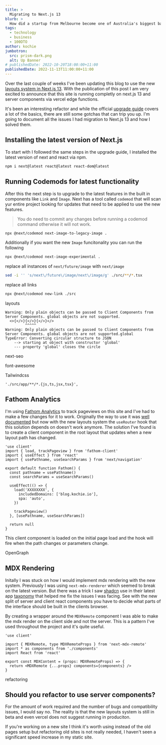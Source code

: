 ```yaml
---
title: >
  Migrating to Next.js 13
blurb: >
  How did a startup from Melbourne become one of Australia's biggest banks?
tags:
  - technology
  - business
  - 100DTO
author: kochie
jumbotron:
  src: prism-dark.png
  alt: Up Banner
# publishedDate: 2022-10-20T18:00:00+11:00
publishedDate: 2022-11-13T11:00:00+11:00
---
```


Over the last couple of weeks I've been updating this blog to use the new
[layouts system in Next.js 13](https://beta.nextjs.org/docs/routing/fundamentals).
With the publication of this post I am very excited to announce that this site
is running completly on next.js 13 and server components via vercel edge
functions.

It's been an interesting refactor and while the official
[upgrade guide](https://beta.nextjs.org/docs/upgrade-guide) covers a lot of the
basics, there are still some gotchas that can trip you up. I'm going to document
all the issues I had migration to Next.js 13 and how I solved them.

## Installing the latest version of Next.js

To start with I followed the same steps in the upgrade guide, I installed the
latest version of next and react via npm.

```bash
npm i next@latest react@latest react-dom@latest
```

## Running Codemods for latest functionality

After this the next step is to upgrade to the latest features in the built in
components like `Link` and `Image`. Next has a tool called `codemod` that will
scan yur entire project looking for updates that need to be applied to use the
new features.

> You do need to commit any changes before running a codemod command otherwise
> it will not work.

```bash
npx @next/codemod next-image-to-legacy-image .
```

Additionally if you want the new `Image` funcitonality you can run the following

```bash
npx @next/codemod next-image-experimental .
```

replace all instances of `next/future/image` with `next/image`

```bash
sed -i '' 's/next\/future\/image/next\/image/g' ./src/**/*.tsx
```

replace all links

```bash
npx @next/codemod new-link ./src
```

layouts

```
Warning: Only plain objects can be passed to Client Components from Server Components. global objects are not supported.
  <>{</>}{</>}{</>}</>
         ^^^^^
Warning: Only plain objects can be passed to Client Components from Server Components. global objects are not supported.global
TypeError: Converting circular structure to JSON
    --> starting at object with constructor 'global'
    --- property 'global' closes the circle

```

next-seo

font-awesome

Tailwindcss

`'./src/app/**/*.{js,ts,jsx,tsx}',`

## Fathom Analytics

I'm using [Fathom Analytics](https://usefathom.com/) to track pageviews on this
site and I've had to make a few changes for it to work. Originally the way to
use it was
[well documented](https://vercel.com/guides/deploying-nextjs-using-fathom-analytics-with-vercel)
but now with the new layouts system the `useRouter` hook that this solution
depends on doesn't work anymore. The solution I've found is to create a client
component in the root layout that updates when a new layout path has changed.

```tsx{}[LineNumbers]
'use client'
import { load, trackPageview } from 'fathom-client'
import { useEffect } from 'react'
import { usePathname, useSearchParams } from 'next/navigation'

export default function Fathom() {
  const pathname = usePathname()
  const searchParams = useSearchParams()

  useEffect(() => {
    load('XXXXXXXX', {
      includedDomains: ['blog.kochie.io'],
      spa: 'auto',
    })

    trackPageview()
  }, [usePathname, useSearchParams])

  return null
}
```

This client component is loaded on the initial page load and the hook will fire
when the path changes or parameters change.

OpenGraph

## MDX Rendering

Initally I was stuck on how I would implement mdx rendering with the new system.
Previously I was using `next-mdx-renderer` which seemed to break on the latest
version. But there was a trick I saw [shadcn](https://twitter.com/shadcn) use in
their latest app [taxonomy](https://github.com/shadcn/taxonomy) that helped me
fix the issues I was facing. See with the new split of server and client react
components you have to decide what parts of the interface should be built in the
clients browser.

By creating a wrapper around the `MDXRemote` component I was able to make the
mdx render on the client side and not the server. This is a pattern I've used
throughout the project and it's quite useful.

```tsx
'use client'

import { MDXRemote, type MDXRemoteProps } from 'next-mdx-remote'
import * as components from './components'
import React from 'react'

export const MDXContent = (props: MDXRemoteProps) => {
  return <MDXRemote {...props} components={components} />
}
```

refactoring

## Should you refactor to use server components?

For the amount of work required and the number of bugs and compatibility issues,
I would say no. The reality is that the new layouts system is still in beta and
even vercel does not suggest running in produciton.

If you're working on a new site I think it's worth using instead of the old
pages setup but refactoring old sites is not really needed, I haven't seen a
significant speed increase in my static site.
